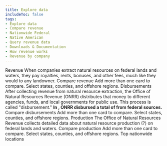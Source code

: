 ```yaml
---
title: Explore data
includeToc: false
tags: 
- Explore data
- Compare revenue
- Nationwide Federal
- Native American
- Query revenue data
- Downloads & Documentation
- How revenue works
- Revenue by company
---
```

<DataFilterProviderWrapper defaults='explore_data_filter_default'>
  <Container style={{ padding: 0 }} maxWidth={false}>
    <Box style={{ background: 'white' }}>
      <ExploreData>
        <ContextProvider params={'?dataType=Revenue'}>
          <Revenue>
            <MapContext>
              <RevenueMap />
              <SummaryCards>
                <RevenueSummaryTrends />
                <RevenueSummaryTopCommodities />
              </SummaryCards>
            </MapContext>
            <Box style={{ position: 'relative', background: 'white', zIndex: 250, paddingBottom: 50 }}>
              <Box name="exploreDataContent" className="explore-data-content">
                <CompareContext>
                  <PageSubMenu
                    menuItems={[
                      'Compare revenue',
                      'Nationwide revenue summary',
                      'Top nationwide locations'
                    ]} />
                  <Container>
                    <Grid container>
                      <Grid item md={12}>
                        <Box mb={1} color="secondary.main" borderBottom={5}>
                          <Box component="h2" color="secondary.dark">Revenue</Box>
                        </Box>
                        <Typography variant="body1">
                          When companies extract natural resources on federal lands and waters, they pay royalties, rents, bonuses, and other fees, much like they would to any landowner. <LocationTotal location='Nationwide Federal' /> 
                        </Typography>
                      </Grid>
                    </Grid>
                  </Container>
                  <Container id="compare-revenue">
                    <Grid container>
                      <Grid item md={12}>
                        <Box color="secondary.main" mt={5} mb={2} borderBottom={2}>
                          <Box component="h3" color="secondary.dark">Compare revenue</Box>
                        </Box>
                        <Box fontSize="body1.fontSize">
                          Add more than one card to compare.  Select states, counties, and offshore regions.
                        </Box>
                      </Grid>
                    </Grid>
                    <Grid container style={{ overflowX: 'auto' }}>
                      <Grid item md={12}>
                        <DetailCards>
                          <RevenueDetailTrends />
                          <RevenueDetailCommodities />
                          <RevenueDetailTypes />
                          <RevenueCountyMap />
                        </DetailCards>
                      </Grid>
                    </Grid>
                  </Container>
                  <RevenueOverTime title="Revenue over time" />         
                </CompareContext>
                <RevenueNationalSummary title="Nationwide revenue summary" />
                <RevenueTopLocations title="Top nationwide locations" />
              </Box>
            </Box>
          </Revenue>
        </ContextProvider>
        <ContextProvider params={'?dataType=Disbursements'}>
          <Disbursements>
            <MapContext>
              <DisbursementMap />
              <SummaryCards>
                <DisbursementTrend />
                <DisbursementRecipientSummary/>
              </SummaryCards>
            </MapContext>
            <Box style={{ position: 'relative', background: 'white', zIndex: 250, paddingBottom: 50 }}>
              <Box name="exploreDataContent" className="explore-data-content">
                <CompareContext>
                  <PageSubMenu
                    menuItems={[
                      'Compare disbursements',
                      'Nationwide disbursements summary',
                      'Top nationwide recipients'
                    ]}
                  />
                  <Container>
                    <Grid container>
                      <Grid item md={12}>
                        <Box mb={1} color="secondary.main" borderBottom={5}>
                          <Box component="h2" color="secondary.dark">Disbursements</Box>
                        </Box>
                        <Typography variant="body1">
                          After collecting revenue from natural resource extraction, the Office of Natural Resources Revenue (ONRR) distributes that money to different agencies, funds, and local governments for public use. This process is called "disbursement." <strong>In <Year />, ONRR disbursed a total of <DisbursementLocationTotal location='Nationwide Federal' /> from federal sources.</strong>
                        </Typography>
                      </Grid>
                    </Grid>
                  </Container>
                  <Container id="compare-disbursements">
                    <Grid container>
                      <Grid item md={12}>
                        <Box color="secondary.main" mt={5} mb={2} borderBottom={2}>
                          <Box component="h3" color="secondary.dark">Compare disbursements</Box>
                        </Box>
                        <Box fontSize="body1.fontSize">
                          Add more than one card to compare.  Select states, counties, and offshore regions.
                        </Box>
                      </Grid>
                    </Grid>
                    <Grid container>
                      <Grid item md={12}>
                        <DetailCards>
                          <DisbursementDetailTrends />
                          <DisbursementRecipients />
                          <DisbursementSources />  
                        </DetailCards>
                      </Grid>
                    </Grid>
                  </Container>
                  <DisbursementsOverTime title="Disbursements over time"  />   
                </CompareContext>         
                <NationwideDisbursementSummary title="Nationwide disbursements summary" />
                <DisbursementTopRecipients title="Top nationwide recipients" />
              </Box>
            </Box>
          </Disbursements>
        </ContextProvider>
        <ContextProvider params={'?dataType=Production'}>
          <Production>
            <MapContext>
              <ProductionMap />
              <SummaryCards>
                <ProductionSummaryTrends /> 
              </SummaryCards>
            </MapContext>
            <Box style={{ position: 'relative', background: 'white', zIndex: 250, paddingBottom: 50 }}>
              <Box name="exploreDataContent" className="explore-data-content">
                <CompareContext>
                  <PageSubMenu
                    menuItems={[
                      'Compare production',
                      'Top nationwide locations'
                    ]}
                  />
                  <Container>
                    <Grid container>
                      <Grid item md={12}>
                        <Box mb={1} color="secondary.main" borderBottom={5}>
                          <Box component="h2" color="secondary.dark">Production</Box>
                        </Box>
                        <Typography variant="body1">
                          The Office of Natural Resources Revenue collects detailed data about natural resource production (?) on federal lands and waters.
                        </Typography>
                      </Grid>
                    </Grid>
                  </Container>
                  <Container id="compare-oil-production">
                    <Grid container>
                      <Grid item md={12}>
                        <Box color="secondary.main" mt={5} mb={2} borderBottom={2}>
                          <Box component="h3" color="secondary.dark">Compare production</Box>
                        </Box>
                        <Box fontSize="body1.fontSize">
                          Add more than one card to compare.  Select states, counties, and offshore regions.
                        </Box>
                      </Grid>
                    </Grid>
                    <Grid container>
                      <Grid item md={12}>
                        <DetailCards>     
                          <ProductionDetailTrends />
                          <ProductionLandCategory title="Production over time"  />        
                          <ProductionTopLocations title="Top locations" vertical maxLegendWidth='800px' />   
                          <ProductionCountyMap />
                        </DetailCards>
                      </Grid>
                    </Grid>
                  </Container>       
                  <ProductionOverTime title="Production over time" />
                </CompareContext>
                <Container id="top-nationwide-locations">
                  <Grid container>
                    <Grid item md={12}>
                      <Box mb={1} color="secondary.main" borderBottom={5}>
                        <Box component="h2" color="secondary.dark">Top nationwide locations</Box>
                      </Box>               
                      <ProductionTopLocations horizontal />
                    </Grid>
                  <ProductionOverview />
                  </Grid>
                </Container>
              </Box>
            </Box>
          </Production>
        </ContextProvider>
      </ExploreData>
    </Box>
  </Container>
</DataFilterProviderWrapper>


